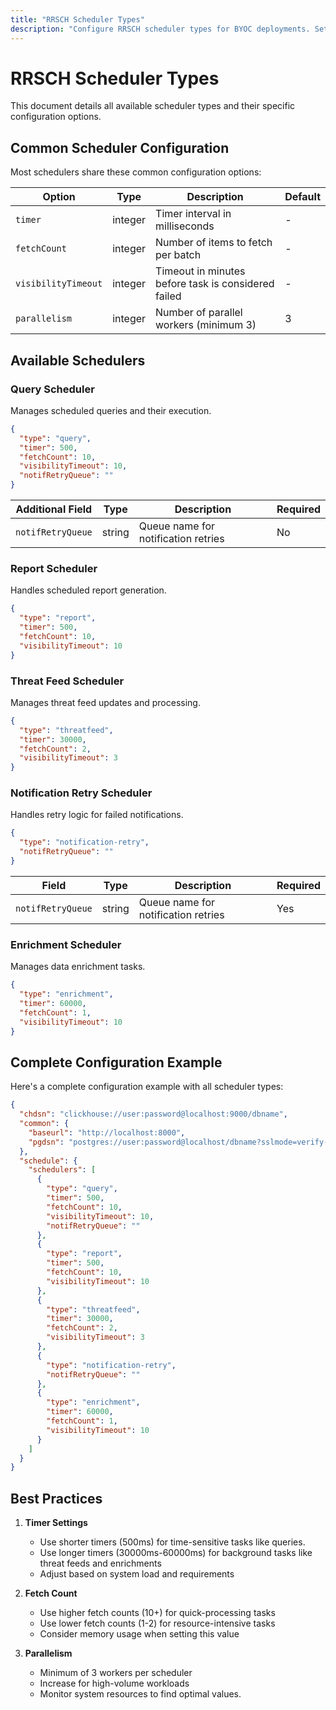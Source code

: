 ```yaml
---
title: "RRSCH Scheduler Types"
description: "Configure RRSCH scheduler types for BYOC deployments. Set up query, report, threat feed, notification retry, and enrichment schedulers with specific options."
---
```


# RRSCH Scheduler Types

This document details all available scheduler types and their specific configuration options.

## Common Scheduler Configuration

Most schedulers share these common configuration options:

| Option | Type | Description | Default |
|--------|------|-------------|---------|
| `timer` | integer | Timer interval in milliseconds | - |
| `fetchCount` | integer | Number of items to fetch per batch | - |
| `visibilityTimeout` | integer | Timeout in minutes before task is considered failed | - |
| `parallelism` | integer | Number of parallel workers (minimum 3) | 3 |

## Available Schedulers

### Query Scheduler
Manages scheduled queries and their execution.

```json
{
  "type": "query",
  "timer": 500,
  "fetchCount": 10,
  "visibilityTimeout": 10,
  "notifRetryQueue": ""
}
```

| Additional Field | Type | Description | Required |
|-----------------|------|-------------|-----------|
| `notifRetryQueue` | string | Queue name for notification retries | No |

### Report Scheduler
Handles scheduled report generation.

```json
{
  "type": "report",
  "timer": 500,
  "fetchCount": 10,
  "visibilityTimeout": 10
}
```

### Threat Feed Scheduler
Manages threat feed updates and processing.

```json
{
  "type": "threatfeed",
  "timer": 30000,
  "fetchCount": 2,
  "visibilityTimeout": 3
}
```

### Notification Retry Scheduler
Handles retry logic for failed notifications.

```json
{
  "type": "notification-retry",
  "notifRetryQueue": ""
}
```

| Field | Type | Description | Required |
|-------|------|-------------|-----------|
| `notifRetryQueue` | string | Queue name for notification retries | Yes |

### Enrichment Scheduler
Manages data enrichment tasks.

```json
{
  "type": "enrichment",
  "timer": 60000,
  "fetchCount": 1,
  "visibilityTimeout": 10
}
```

## Complete Configuration Example

Here's a complete configuration example with all scheduler types:

```json
{
  "chdsn": "clickhouse://user:password@localhost:9000/dbname",
  "common": {
    "baseurl": "http://localhost:8000",
    "pgdsn": "postgres://user:password@localhost/dbname?sslmode=verify-full"
  },
  "schedule": {
    "schedulers": [
      {
        "type": "query",
        "timer": 500,
        "fetchCount": 10,
        "visibilityTimeout": 10,
        "notifRetryQueue": ""
      },
      {
        "type": "report",
        "timer": 500,
        "fetchCount": 10,
        "visibilityTimeout": 10
      },
      {
        "type": "threatfeed",
        "timer": 30000,
        "fetchCount": 2,
        "visibilityTimeout": 3
      },
      {
        "type": "notification-retry",
        "notifRetryQueue": ""
      },
      {
        "type": "enrichment",
        "timer": 60000,
        "fetchCount": 1,
        "visibilityTimeout": 10
      }
    ]
  }
}
```

## Best Practices

1. **Timer Settings**
   - Use shorter timers (500ms) for time-sensitive tasks like queries.
   - Use longer timers (30000ms-60000ms) for background tasks like threat feeds and enrichments
   - Adjust based on system load and requirements

2. **Fetch Count**
   - Use higher fetch counts (10+) for quick-processing tasks
   - Use lower fetch counts (1-2) for resource-intensive tasks
   - Consider memory usage when setting this value

3. **Parallelism**
   - Minimum of 3 workers per scheduler
   - Increase for high-volume workloads
   - Monitor system resources to find optimal values.
